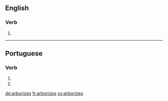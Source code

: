 ==English==

===Verb===
{{head|en|verb form}}

# {{en-third-person singular of|arborize}}

----

==Portuguese==

===Verb===
{{pt-verb-form}}

# {{pt-verb form of|arborizar|ar|subjunctive|present|singular|second}}
# {{pt-verb form of|arborizar|ar|imperative|negative|singular|second}}

[[de:arborizes]]
[[fr:arborizes]]
[[sv:arborizes]]